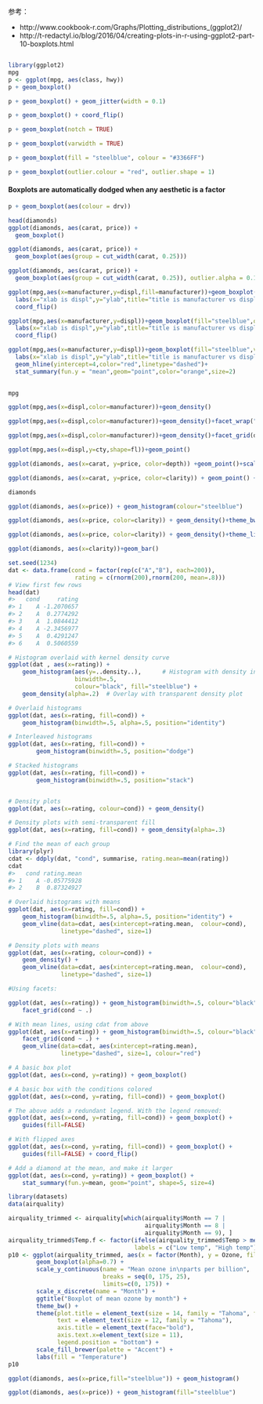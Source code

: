 参考：

- http://www.cookbook-r.com/Graphs/Plotting_distributions_(ggplot2)/
- http://t-redactyl.io/blog/2016/04/creating-plots-in-r-using-ggplot2-part-10-boxplots.html

```r

```



```r
library(ggplot2)
mpg
p <- ggplot(mpg, aes(class, hwy))
p + geom_boxplot()
```

```r
p + geom_boxplot() + geom_jitter(width = 0.1)
```

```r
p + geom_boxplot() + coord_flip()
```

```r
p + geom_boxplot(notch = TRUE)
```

```r
p + geom_boxplot(varwidth = TRUE)
```

```r
p + geom_boxplot(fill = "steelblue", colour = "#3366FF")
```

```r
p + geom_boxplot(outlier.colour = "red", outlier.shape = 1)
```
#### Boxplots are automatically dodged when any aesthetic is a factor
```r
p + geom_boxplot(aes(colour = drv))
```

```r
head(diamonds)
ggplot(diamonds, aes(carat, price)) +
  geom_boxplot()
```

```r
ggplot(diamonds, aes(carat, price)) +
  geom_boxplot(aes(group = cut_width(carat, 0.25)))
```



```r
ggplot(diamonds, aes(carat, price)) +
  geom_boxplot(aes(group = cut_width(carat, 0.25)), outlier.alpha = 0.1)
```

```r
ggplot(mpg,aes(x=manufacturer,y=displ,fill=manufacturer))+geom_boxplot(outlier.shape = 19,outlier.size = 2,outlier.color ="red" )+
  labs(x="xlab is displ",y="ylab",title="title is manufacturer vs displ")+
  coord_flip()
```

```r
ggplot(mpg,aes(x=manufacturer,y=displ))+geom_boxplot(fill="steelblue",outlier.shape = 19,outlier.size = 2,outlier.color ="red" )+
  labs(x="xlab is displ",y="ylab",title="title is manufacturer vs displ")+
  coord_flip()
```

```r
ggplot(mpg,aes(x=manufacturer,y=displ))+geom_boxplot(fill="steelblue",varwidth=TRUE,outlier.shape = 19,outlier.size = 2,outlier.color ="red" )+
  labs(x="xlab is displ",y="ylab",title="title is manufacturer vs displ")+
  geom_hline(yintercept=4,color="red",linetype="dashed")+
  stat_summary(fun.y = "mean",geom="point",color="orange",size=2)
  
```

```r
mpg
```

```r
ggplot(mpg,aes(x=displ,color=manufacturer))+geom_density()
```



```r
ggplot(mpg,aes(x=displ,color=manufacturer))+geom_density()+facet_wrap("fl")
```

```r
ggplot(mpg,aes(x=displ,color=manufacturer))+geom_density()+facet_grid(drv~fl)
```

```r
ggplot(mpg,aes(x=displ,y=cty,shape=fl))+geom_point()
```

```r
ggplot(diamonds, aes(x=carat, y=price, color=depth)) +geom_point()+scale_color_gradient(low="white",high = "royalblue")      #steelblue
```

```r
ggplot(diamonds, aes(x=carat, y=price, color=clarity)) + geom_point() + scale_color_brewer(palette = 1)
```

```r
diamonds
```

```r
ggplot(diamonds, aes(x=price)) + geom_histogram(colour="steelblue")
```

```r
ggplot(diamonds, aes(x=price, color=clarity)) + geom_density()+theme_bw()
```

```r
ggplot(diamonds, aes(x=price, color=clarity)) + geom_density()+theme_light()
```

```r
ggplot(diamonds, aes(x=clarity))+geom_bar()
```

```r
set.seed(1234)
dat <- data.frame(cond = factor(rep(c("A","B"), each=200)), 
                   rating = c(rnorm(200),rnorm(200, mean=.8)))
# View first few rows
head(dat)
#>   cond     rating
#> 1    A -1.2070657
#> 2    A  0.2774292
#> 3    A  1.0844412
#> 4    A -2.3456977
#> 5    A  0.4291247
#> 6    A  0.5060559

# Histogram overlaid with kernel density curve
ggplot(dat , aes(x=rating)) + 
    geom_histogram(aes(y=..density..),      # Histogram with density instead of count on y-axis
                   binwidth=.5,
                   colour="black", fill="steelblue") +
    geom_density(alpha=.2)  # Overlay with transparent density plot
```

```r
# Overlaid histograms
ggplot(dat, aes(x=rating, fill=cond)) +
    geom_histogram(binwidth=.5, alpha=.5, position="identity")

# Interleaved histograms
ggplot(dat, aes(x=rating, fill=cond)) +
        geom_histogram(binwidth=.5, position="dodge")

# Stacked histograms
ggplot(dat, aes(x=rating, fill=cond)) +
        geom_histogram(binwidth=.5, position="stack")


# Density plots
ggplot(dat, aes(x=rating, colour=cond)) + geom_density()

# Density plots with semi-transparent fill
ggplot(dat, aes(x=rating, fill=cond)) + geom_density(alpha=.3)
```

```r
# Find the mean of each group
library(plyr)
cdat <- ddply(dat, "cond", summarise, rating.mean=mean(rating))
cdat
#>   cond rating.mean
#> 1    A -0.05775928
#> 2    B  0.87324927

# Overlaid histograms with means
ggplot(dat, aes(x=rating, fill=cond)) +
    geom_histogram(binwidth=.5, alpha=.5, position="identity") +
    geom_vline(data=cdat, aes(xintercept=rating.mean,  colour=cond),
               linetype="dashed", size=1)

# Density plots with means
ggplot(dat, aes(x=rating, colour=cond)) +
    geom_density() +
    geom_vline(data=cdat, aes(xintercept=rating.mean,  colour=cond),
               linetype="dashed", size=1)
```

```r
#Using facets:

ggplot(dat, aes(x=rating)) + geom_histogram(binwidth=.5, colour="black", fill="white") + 
    facet_grid(cond ~ .)

# With mean lines, using cdat from above
ggplot(dat, aes(x=rating)) + geom_histogram(binwidth=.5, colour="black", fill="white") + 
    facet_grid(cond ~ .) +
    geom_vline(data=cdat, aes(xintercept=rating.mean),
               linetype="dashed", size=1, colour="red")
```
```r
# A basic box plot
ggplot(dat, aes(x=cond, y=rating)) + geom_boxplot()

# A basic box with the conditions colored
ggplot(dat, aes(x=cond, y=rating, fill=cond)) + geom_boxplot()

# The above adds a redundant legend. With the legend removed:
ggplot(dat, aes(x=cond, y=rating, fill=cond)) + geom_boxplot() +
    guides(fill=FALSE)

# With flipped axes
ggplot(dat, aes(x=cond, y=rating, fill=cond)) + geom_boxplot() + 
    guides(fill=FALSE) + coord_flip()
```

```r
# Add a diamond at the mean, and make it larger
ggplot(dat, aes(x=cond, y=rating)) + geom_boxplot() +
    stat_summary(fun.y=mean, geom="point", shape=5, size=4)
```
```r
library(datasets)
data(airquality)

airquality_trimmed <- airquality[which(airquality$Month == 7 |
                                       airquality$Month == 8 |
                                       airquality$Month == 9), ]
airquality_trimmed$Temp.f <- factor(ifelse(airquality_trimmed$Temp > mean(airquality_trimmed$Temp), 1, 0),
                                    labels = c("Low temp", "High temp"))
p10 <- ggplot(airquality_trimmed, aes(x = factor(Month), y = Ozone, fill = Temp.f)) +
        geom_boxplot(alpha=0.7) +
        scale_y_continuous(name = "Mean ozone in\nparts per billion",
                           breaks = seq(0, 175, 25),
                           limits=c(0, 175)) +
        scale_x_discrete(name = "Month") +
        ggtitle("Boxplot of mean ozone by month") +
        theme_bw() +
        theme(plot.title = element_text(size = 14, family = "Tahoma", face = "bold"),
              text = element_text(size = 12, family = "Tahoma"),
              axis.title = element_text(face="bold"),
              axis.text.x=element_text(size = 11),
              legend.position = "bottom") +
        scale_fill_brewer(palette = "Accent") +
        labs(fill = "Temperature")
p10
```

```r
ggplot(diamonds, aes(x=price,fill="steelblue")) + geom_histogram()

ggplot(diamonds, aes(x=price)) + geom_histogram(fill="steelblue")
```


